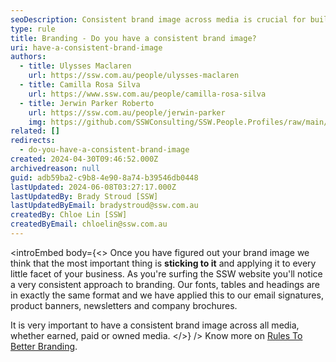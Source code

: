 ```yaml
---
seoDescription: Consistent brand image across media is crucial for building recognition and trust with customers.
type: rule
title: Branding - Do you have a consistent brand image?
uri: have-a-consistent-brand-image
authors:
  - title: Ulysses Maclaren
    url: https://ssw.com.au/people/ulysses-maclaren
  - title: Camilla Rosa Silva
    url: https://www.ssw.com.au/people/camilla-rosa-silva
  - title: Jerwin Parker Roberto
    url: https://ssw.com.au/people/jerwin-parker
    img: https://github.com/SSWConsulting/SSW.People.Profiles/raw/main/Jerwin-Parker/Images/Jerwin-Parker-Profile.jpg
related: []
redirects:
  - do-you-have-a-consistent-brand-image
created: 2024-04-30T09:46:52.000Z
archivedreason: null
guid: adb59ba2-c9b8-4e90-8a74-b39546db0448
lastUpdated: 2024-06-08T03:27:17.000Z
lastUpdatedBy: Brady Stroud [SSW]
lastUpdatedByEmail: bradystroud@ssw.com.au
createdBy: Chloe Lin [SSW]
createdByEmail: chloelin@ssw.com.au
---
```


<introEmbed
  body={<>
Once you have figured out your brand image we think that the most important thing is **sticking to it** and applying it to every little facet of your business. As you're surfing the SSW website you'll notice a very consistent approach to branding. Our fonts, tables and headings are in exactly the same format and we have applied this to our email signatures, product banners, newsletters and company brochures.

It is very important to have a consistent brand image across all media, whether earned, paid or owned media.
  </>}
/>
Know more on [Rules To Better Branding](http://www.ssw.com.au/ssw/Standards/Rules/RulestoBetterBranding.aspx).
